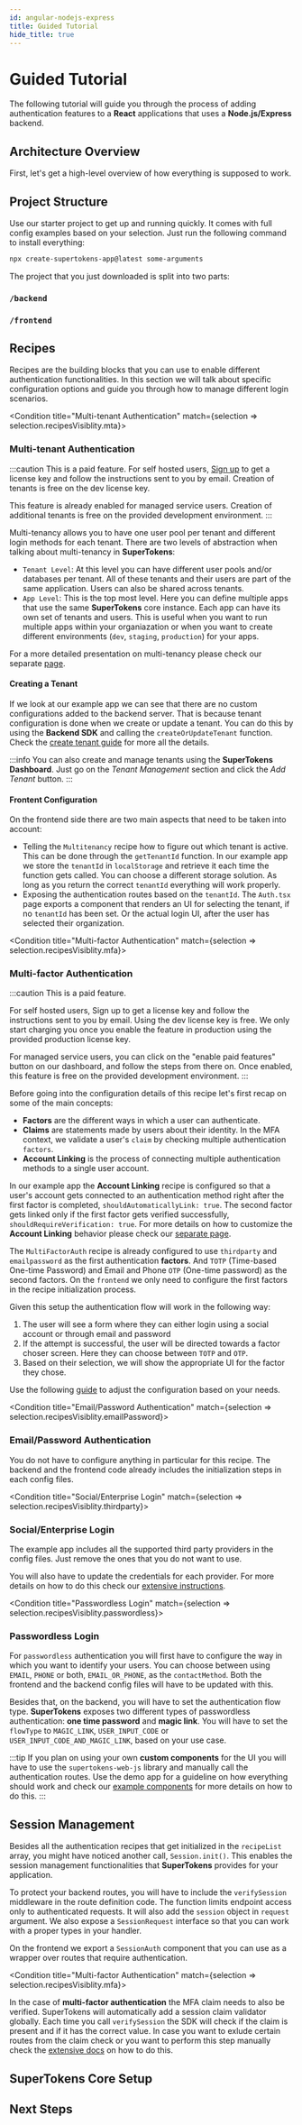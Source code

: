 ```yaml
---
id: angular-nodejs-express 
title: Guided Tutorial
hide_title: true
---
```




<GuidePageContextProvider>

# Guided Tutorial 
    
The following tutorial will guide you through the process of adding 
authentication features to a **React** applications that uses a **Node.js/Express** backend.

## Architecture Overview

First, let's get a high-level overview of how everything is supposed to work. 

<ArchitectureWithSdk />

## Project Structure

Use our starter project to get up and running quickly. It comes with full config examples 
based on your selection. Just run the following command to install everything:

```bash
npx create-supertokens-app@latest some-arguments 
```
The project that you just downloaded is split into two parts:

### `/backend`

<BackendProjectStructure />

### `/frontend`

<FrontendProjectStructure />

## Recipes

Recipes are the building blocks that you can use to enable different authentication functionalities. 
In this section we will talk about specific configuration options and guide you through how to manage
different login scenarios.

<Condition title="Multi-tenant Authentication" match={selection => selection.recipesVisiblity.mta}>

### Multi-tenant Authentication

:::caution
This is a paid feature. For self hosted users, [Sign up](/signup) to get a license key and follow the instructions sent to you by email.
Creation of tenants is free on the dev license key.

This feature is already enabled for managed service users. Creation of additional tenants is free on the provided development environment.
:::

Multi-tenancy allows you to have one user pool per tenant and different login methods for each tenant.
There are two levels of abstraction when talking about multi-tenancy in **SuperTokens**:

- `Tenant Level`: At this level you can have different user pools and/or databases per tenant. All of these tenants and their users are part of the same application. Users can also be shared across tenants.
- `App Level`: This is the top most level. Here you can define multiple apps that use the same **SuperTokens** core instance. Each app can have its own set of tenants and users.
This is useful when you want to run multiple apps within your organiazation or when you want to create different environments (`dev`, `staging`, `production`) for your apps.

For a more detailed presentation on multi-tenancy please check our separate [page](/page).

#### Creating a Tenant

If we look at our example app we can see that there are no custom configurations added to the backend server. 
That is because tenant configuration is done when we create or update a tenant.
You can do this by using the **Backend SDK** and calling the `createOrUpdateTenant` function.
Check the [create tenant guide](/guide) for more all the details.

:::info
You can also create and manage tenants using the **SuperTokens Dashboard**. 
Just go on the *Tenant Management* section and click the *Add Tenant* button.
:::


#### Frontent Configuration

On the frontend side there are two main aspects that need to be taken into account:

- Telling the `Multitenancy` recipe how to figure out which tenant is active. This can be done through the `getTenantId` function. 
In our example app we store the `tenantId` in `localStorage` and retrieve it each time the function gets called.
You can choose a different storage solution. As long as you return the correct `tenantId` everything will work properly. 
- Exposing the authentication routes based on the `tenantId`. 
The `Auth.tsx` page exports a component that renders an UI for selecting the tenant, if no `tenantId` has been set.
Or the actual login UI, after the user has selected their organization.

</Condition>

<Condition title="Multi-factor Authentication" match={selection => selection.recipesVisiblity.mfa}>

### Multi-factor Authentication

:::caution
This is a paid feature.

For self hosted users, Sign up to get a license key and follow the instructions sent to you by email. 
Using the dev license key is free. We only start charging you once you enable the feature in production using the provided production license key.

For managed service users, you can click on the "enable paid features" button on our dashboard, and follow the steps from there on. Once enabled, this feature is free on the provided development environment.
:::

Before going into the configuration details of this recipe let's first recap on some of the main concepts:
- **Factors** are the different ways in which a user can authenticate. 
- **Claims** are statements made by users about their identity. In the MFA context, we validate a user's `claim` by checking multiple authentication `factors`.
- **Account Linking** is the process of connecting multiple authentication methods to a single user account. 

In our example app the **Account Linking** recipe is configured so that a user's account gets connected to an authentication method right after the first factor is completed, `shouldAutomaticallyLink: true`.
The second factor gets linked only if the first factor gets verified successfully, `shouldRequireVerification: true`.
For more details on how to customize the **Account Linking** behavior please check our [separate page](/page).

The `MultiFactorAuth` recipe is already configured to use `thirdparty` and `emailpassword` as the first authentication **factors**.
And `TOTP` (Time-based One-time Password) and Email and Phone `OTP` (One-time password) as the second factors.
On the `frontend` we only need to configure the first factors in the recipe initialization process.

Given this setup the authentication flow will work in the following way:
1. The user will see a form where they can either login using a social account or through email and password
2. If the attempt is successful, the user will be directed towards a factor choser screen. Here they can choose between `TOTP` and `OTP`.
3. Based on their selection, we will show the appropriate UI for the factor they chose.

Use the following [guide](/guide) to adjust the configuration based on your needs.

</Condition>

<Condition title="Email/Password Authentication" match={selection => selection.recipesVisiblity.emailPassword}>
  

### Email/Password Authentication

You do not have to configure anything in particular for this recipe.
The backend and the frontend code already includes the initialization steps in each config files. 

</Condition>

<Condition title="Social/Enterprise Login" match={selection => selection.recipesVisiblity.thirdparty}>

### Social/Enterprise Login 

The example app includes all the supported third party providers in the config files.
Just remove the ones that you do not want to use.

You will also have to update the credentials for each provider. For more details on how to do this check our [extensive instructions](/guide).

</Condition>

<Condition title="Passwordless Login" match={selection => selection.recipesVisiblity.passwordless}>

### Passwordless Login

For `passwordless` authentication you will first have to configure the way in which you want to identify your users.
You can choose between using `EMAIL`, `PHONE` or both, `EMAIL_OR_PHONE`, as the `contactMethod`.
Both the frontend and the backend config files will have to be updated with this.

Besides that, on the backend, you will have to set the authentication flow type.
**SuperTokens** exposes two different types of passwordless authentication: **one time password** and **magic link**.
You will have to set the `flowType` to `MAGIC_LINK`, `USER_INPUT_CODE` or `USER_INPUT_CODE_AND_MAGIC_LINK`, based on your use case.

</Condition>

:::tip
If you plan on using your own **custom components** for the UI you will have to use the `supertokens-web-js` library and
manually call the authentication routes. 
Use the demo app for a guideline on how everything should work and check our [example components](/example/component) for more details on how to do this.
:::

## Session Management 

Besides all the authentication recipes that get initialized in the `recipeList` array, you might have noticed another call, `Session.init()`.
This enables the session management functionalities that **SuperTokens** provides for your application.

To protect your backend routes, you will have to include the `verifySession` middleware in the route definition code. 
The function limits endpoint access only to authenticated requests. It will also add the `session` object in `request` argument. We also expose a `SessionRequest` interface so that you can work with a proper types in your handler.

On the frontend we export a `SessionAuth` component that you can use as a wrapper over routes that require authentication.

<Condition title="Multi-factor Authentication" match={selection => selection.recipesVisiblity.mfa}>

In the case of **multi-factor authentication** the MFA claim needs to also be verified.
SuperTokens will automatically add a session claim validator globally. Each time you call `verifySession` the SDK will check if the claim is present and if it has the correct value.
In case you want to exlude certain routes from the claim check or you want to perform this step manually
check the [extensive docs](/docs) on how to do this.

</Condition>

<CustomUIHighlight />

## SuperTokens Core Setup

<SuperTokensCoreSetup />

## Next Steps

<GuideNextSteps />

</GuidePageContextProvider>

